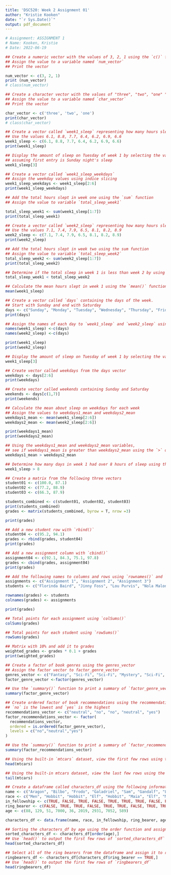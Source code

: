 ```yaml
---
title: 'DSC520: Week 2 Assignment 01'
author: "Kristie Kooken"
date: "`r Sys.Date()`"
output: pdf_document
---
```


```r
# Assignment: ASSIGNMENT 1
# Name: Kooken, Kristie
# Date: 2022-06-19

## Create a numeric vector with the values of 3, 2, 1 using the `c()` function
## Assign the value to a variable named `num_vector`
## Print the vector

num_vector <- c(3, 2, 1)
print (num_vector)
# class(num_vector)

## Create a character vector with the values of "three", "two", "one" "using the `c()` function
## Assign the value to a variable named `char_vector`
## Print the vector

char_vector <- c('three', 'two', 'one')
print(char_vector)
# class(char_vector)

## Create a vector called `week1_sleep` representing how many hours slept each night of the week
## Use the values 6.1, 8.8, 7.7, 6.4, 6.2, 6.9, 6.6
week1_sleep <- c(6.1, 8.8, 7.7, 6.4, 6.2, 6.9, 6.6)
print(week1_sleep)

## Display the amount of sleep on Tuesday of week 1 by selecting the variable index
## assuming first entry is Sunday night's sleep 
week1_sleep[3]

## Create a vector called `week1_sleep_weekdays`
## Assign the weekday values using indice slicing
week1_sleep_weekdays <- week1_sleep[2:6]
print(week1_sleep_weekdays)

## Add the total hours slept in week one using the `sum` function
## Assign the value to variable `total_sleep_week1`

total_sleep_week1 <- sum(week1_sleep[1:7])
print(total_sleep_week1)

## Create a vector called `week2_sleep` representing how many hours slept each night of the week
## Use the values 7.1, 7.4, 7.9, 6.5, 8.1, 8.2, 8.9
week2_sleep <- c(7.1, 7.4, 7.9, 6.5, 8.1, 8.2, 8.9)
print(week2_sleep)

## Add the total hours slept in week two using the sum function
## Assign the value to variable `total_sleep_week2`
total_sleep_week2 <- sum(week2_sleep[1:7])
print(total_sleep_week2)  

## Determine if the total sleep in week 1 is less than week 2 by using the < operator
total_sleep_week1 < total_sleep_week2

## Calculate the mean hours slept in week 1 using the `mean()` function
mean(week1_sleep)

## Create a vector called `days` containing the days of the week.
## Start with Sunday and end with Saturday
days <- c("Sunday", "Monday", "Tuesday", "Wednesday", "Thursday", "Friday", "Saturday")
print(days)

## Assign the names of each day to `week1_sleep` and `week2_sleep` using the `names` function and `days` vector
names(week1_sleep) <-c(days)
names(week2_sleep) <-c(days)

print(week1_sleep)
print(week2_sleep)

## Display the amount of sleep on Tuesday of week 1 by selecting the variable name
week1_sleep[3]

## Create vector called weekdays from the days vector
weekdays <- days[2:6]
print(weekdays)

## Create vector called weekends containing Sunday and Saturday
weekends <- days[c(1,7)]
print(weekends)

## Calculate the mean about sleep on weekdays for each week
## Assign the values to weekdays1_mean and weekdays2_mean
weekdays1_mean <- mean(week1_sleep[2:6])
weekdays2_mean <- mean(week2_sleep[2:6])

print(weekdays1_mean)
print(weekdays2_mean)

## Using the weekdays1_mean and weekdays2_mean variables,
## see if weekdays1_mean is greater than weekdays2_mean using the `>` operator
weekdays1_mean > weekdays2_mean

## Determine how many days in week 1 had over 8 hours of sleep using the `>` operator
week1_sleep > 8

## Create a matrix from the following three vectors
student01 <- c(100.0, 87.1)
student02 <- c(77.2, 88.9)
student03 <- c(66.3, 87.9)

students_combined <- c(student01, student02, student03)
print(students_combined)
grades <- matrix(students_combined, byrow = T, nrow =3)

print(grades)

## Add a new student row with `rbind()`
student04 <- c(95.2, 94.1)
grades <- rbind(grades, student04)
print(grades)

## Add a new assignment column with `cbind()`
assignment04 <- c(92.1, 84.3, 75.1, 97.8)
grades <- cbind(grades, assignment04)
print(grades)

## Add the following names to columns and rows using `rownames()` and `colnames()`
assignments <- c("Assignment 1", "Assignment 2", "Assignment 3")
students <- c("Florinda Baird", "Jinny Foss", "Lou Purvis", "Nola Maloney")

rownames(grades) <- students
colnames(grades) <- assignments

print(grades)

## Total points for each assignment using `colSums()`
colSums(grades)

## Total points for each student using `rowSums()`
rowSums(grades)

## Matrix with 10% and add it to grades
weighted_grades <- grades * 0.1 + grades
print(weighted_grades)

## Create a factor of book genres using the genres_vector
## Assign the factor vector to factor_genre_vector
genres_vector <- c("Fantasy", "Sci-Fi", "Sci-Fi", "Mystery", "Sci-Fi", "Fantasy")
factor_genre_vector <-factor(genres_vector)

## Use the `summary()` function to print a summary of `factor_genre_vector`
summary(factor_genre_vector)

## Create ordered factor of book recommendations using the recommendations_vector
## `no` is the lowest and `yes` is the highest
recommendations_vector <- c("neutral", "no", "no", "neutral", "yes")
factor_recommendations_vector <- factor(
  recommendations_vector,
  ordered = is.ordered(factor_genre_vector),
  levels = c("no","neutral","yes")
)

## Use the `summary()` function to print a summary of `factor_recommendations_vector`
summary(factor_recommendations_vector)

## Using the built-in `mtcars` dataset, view the first few rows using the `head()` function
head(mtcars)

## Using the built-in mtcars dataset, view the last few rows using the `tail()` functiont
tail(mtcars)

## Create a dataframe called characters_df using the following information from LOTR
name <- c("Aragon", "Bilbo", "Frodo", "Galadriel", "Sam", "Gandalf", "Legolas", "Sauron", "Gollum")
race <- c("Men", "Hobbit", "Hobbit", "Elf", "Hobbit", "Maia", "Elf", "Maia", "Hobbit")
in_fellowship <- c(TRUE, FALSE, TRUE, FALSE, TRUE, TRUE, TRUE, FALSE, FALSE)
ring_bearer <- c(FALSE, TRUE, TRUE, FALSE, TRUE, TRUE, FALSE, TRUE, TRUE)
age <- c(88, 129, 51, 7000, 36, 2019, 2931, 7052, 589)

characters_df <- data.frame(name, race, in_fellowship, ring_bearer, age)

## Sorting the characters_df by age using the order function and assign the result to the sorted_characters_df
sorted_characters_df <- characters_df[order(age),]
## Use `head()` to output the first few rows of `sorted_characters_df`
head(sorted_characters_df)

## Select all of the ring bearers from the dataframe and assign it to ringbearers_df
ringbearers_df <- characters_df[characters_df$ring_bearer == TRUE,]
## Use `head()` to output the first few rows of `ringbearers_df`
head(ringbearers_df)
```
